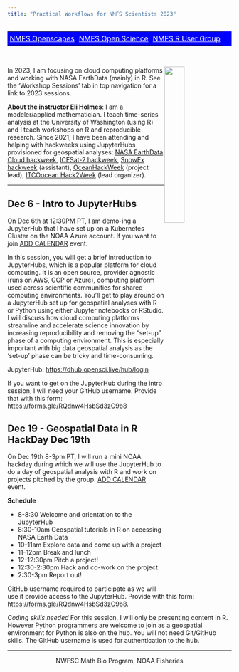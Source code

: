 ```yaml
---
title: "Practical Workflows for NMFS Scientists 2023"
---
```


<table style="background-color: blue; width: 100%;">
<tr>
<td style="text-align:left; padding:5px;"><a style="color:white" href="http://nmfs-openscapes.github.io">NMFS Openscapes</a>
</td>
<td style="text-align:center; padding:5px;"><a style="color:white" href="http://nmfs-opensci.github.io">NMFS Open Science</a>
</td>
<td style="text-align:right; padding:5px;"><a style="color:white" href="https://nmfs-openscapes.github.io/NMFS-R-UG/">NMFS R User Group</a>
</td>
</tr>
</table>
<br>

<img style="float: right;" src="images/tools-logo-transparent.png" width=30%>

In 2023, I am focusing on cloud computing platforms and working with NASA EarthData (mainly) in R. See the 'Workshop Sessions' tab in top navigation for a link to 2023 sessions.

**About the instructor Eli Holmes**: I am a modeler/applied mathematician. I teach time-series analysis at the University of Washington (using R) and I teach workshops on R and reproducible research. Since 2021, I have been attending and helping with hackweeks using JupyterHubs provisioned for geospatial analyses: [NASA EarthData Cloud hackweek](https://nasa-openscapes.github.io/2021-Cloud-Hackathon/), [ICESat-2 hackweek](https://icesat-2-2022.hackweek.io/), [SnowEx hackweek](https://snowex-2022.hackweek.io/) (assistant), [OceanHackWeek](https://oceanhackweek.org/ohw23/index.html) (project lead), [ITCOocean Hack2Week](https://hackweek-itcoocean.github.io/2023-Hackbook/) (lead organizer). 

<hr>

## Dec 6 - Intro to JupyterHubs

On Dec 6th at 12:30PM PT, I am demo-ing a JupyterHub that I have set up on a Kubernetes Cluster on the NOAA Azure account. If you want to join [ADD CALENDAR](https://calendar.google.com/calendar/event?action=TEMPLATE&tmeid=MjJ0OGo5bGJsZ2xrdmc3NWtpMnNtY244OXVfMjAyMzEyMDZUMjEwMDAwWiBjXzkxNmI2OTQ4ZWYyZWU4YjdkNDljMjg2NjFlZmMwNzk4MzAzYzI3NDJiZTM5OWM5MjkwZmEwMmQ5MzIwYzc2OWVAZw&tmsrc=c_916b6948ef2ee8b7d49c28661efc0798303c2742be399c9290fa02d9320c769e%40group.calendar.google.com) event.

In this session, you will get a brief introduction to JupyterHubs, which is a popular platform for cloud computing. It is an open source, provider agnostic (runs on AWS, GCP or Azure), computing platform used across scientific communities for shared computing environments. You'll get to play around on a JupyterHub set up for geospatial analyses with R or Python using either Jupyter notebooks or RStudio. I will discuss how cloud computing platforms streamline and accelerate science innovation by increasing reproducibility and removing the "set-up" phase of a computing environment. This is especially important with big data geospatial analysis as the 'set-up' phase can be tricky and time-consuming.

JupyterHub: [https://dhub.opensci.live/hub/login](https://dhub.opensci.live/hub/login)

If you want to get on the JupyterHub during the intro session, I will need your GitHub username. Provide that with this form: [https://forms.gle/RQdnw4HsbSd3zC9b8](https://forms.gle/RQdnw4HsbSd3zC9b8)

## Dec 19 - Geospatial Data in R HackDay Dec 19th

On Dec 19th 8-3pm PT, I will run a mini NOAA hackday during which we will use the JupyterHub to do a day of geospatial analysis with R and work on projects pitched by the group.  [ADD CALENDAR](https://calendar.google.com/calendar/event?action=TEMPLATE&tmeid=MHM4MWtvNDFvamRrcWNnOHBoMHZvb2VqYWkgY185MTZiNjk0OGVmMmVlOGI3ZDQ5YzI4NjYxZWZjMDc5ODMwM2MyNzQyYmUzOTljOTI5MGZhMDJkOTMyMGM3NjllQGc&tmsrc=c_916b6948ef2ee8b7d49c28661efc0798303c2742be399c9290fa02d9320c769e%40group.calendar.google.com) event.

**Schedule**

* 8-8:30 Welcome and orientation to the JupyterHub
* 8:30-10am Geospatial tutorials in R on accessing NASA Earth Data
* 10-11am Explore data and come up with a project
* 11-12pm Break and lunch
* 12-12:30pm Pitch a project!
* 12:30-2:30pm Hack and co-work on the project
* 2:30-3pm Report out!

GitHub username required to participate as we will use it provide access to the JupyterHub. Provide with this form: [https://forms.gle/RQdnw4HsbSd3zC9b8](https://forms.gle/RQdnw4HsbSd3zC9b8).

*Coding skills needed* For this session, I will only be presenting content in R. However Python programmers are welcome to join as a geospatial environment for Python is also on the hub. You will not need Git/GitHub skills. The GitHub username is used for authentication to the hub.


<!-- 
* [July 28]() **Part 1. Intro to marine SDMs with R**
* [August 4]() **Part 2. Intro to marine SDMs with R**
* [July 7]() **Customizing Docker images** We will learn how to create customized Docker files and how to build your own docker images that you'll can store on Docker Hub.


[Lecture video](https://youtu.be/M1sOC4046PQ) - [Q&A](week1.html) -->


<hr>

<div style="text-align: center">
<i class="fas fa-cubes"></i> NWFSC Math Bio Program, NOAA Fisheries <i class="fas fa-cubes"></i>
</div>
